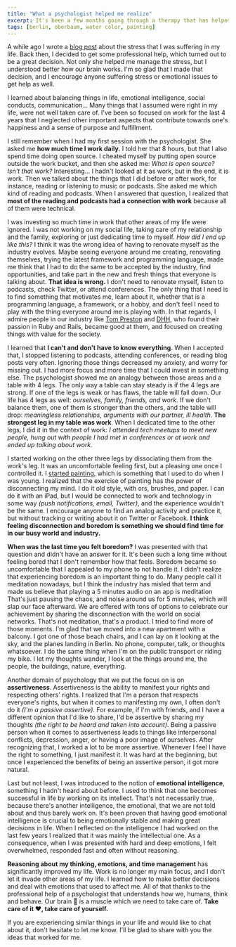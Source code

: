 ```yaml
---
title: "What a psychologist helped me realize"
excerpt: It's been a few months going through a therapy that has helped me understand how my brain works and where the stress that I used to experience came from.
tags: [berlin, oberbaum, water color, painting]
---
```


A while ago I wrote a [blog post](/2018/05/25/stress) about the stress that I was suffering in my life. Back then, I decided to get some professional help, which turned out to be a great decision. Not only she helped me manage the stress, but I understood better how our brain works. I'm so glad that I made that decision, and I encourage anyone suffering stress or emotional issues to get help as well.

I learned about balancing things in life, emotional intelligence, social conducts, communication... Many things that I assumed were right in my life, were not well taken care of. I've been so focused on work for the last 4 years that I neglected other important aspects that contribute towards one's happiness and a sense of purpose and fulfillment.

I still remember when I had my first session with the psychologist. She asked me **how much time I work daily.** I told her that 8 hours, but that I also spend time doing open source. I cheated myself by putting open source outside the work bucket, and then she asked me: _What is open source? Isn't that work?_ Interesting... I hadn't looked at it as work, but in the end, it is work. Then we talked about the things that I did before or after work, for instance, reading or listening to music or podcasts. She asked me which kind of reading and podcasts. When I answered that question, I realized that **most of the reading and podcasts had a connection with work** because all of them were technical.

I was investing so much time in work that other areas of my life were ignored. I was not working on my social life, taking care of my relationship and the family, exploring or just dedicating time to myself. _How did I end up like this?_ I think it was the wrong idea of having to renovate myself as the industry evolves. Maybe seeing everyone around me creating, renovating themselves, trying the latest framework and programming language, made me think that I had to do the same to be accepted by the industry, find opportunities, and take part in the new and fresh things that everyone is talking about. **That idea is wrong.** I don't need to renovate myself, listen to podcasts, check Twitter, or attend conferences. The only thing that I need is to find something that motivates me, learn about it, whether that is a programming language, a framework, or a hobby, and don't feel I need to play with the thing everyone around me is playing with. In that regards, I admire people in our industry like [Tom Preston](https://twitter.com/mojombo) and [DHH](https://twitter.com/dhh), who found their passion in Ruby and Rails, became good at them, and focused on creating things with value for the society.

I learned that **I can't and don't have to know everything**. When I accepted that, I stopped listening to podcasts, attending conferences, or reading blog posts very often. Ignoring those things decreased my anxiety, and worry for missing out. I had more focus and more time that I could invest in something else. The psychologist showed me an analogy between those areas and a table with 4 legs. The only way a table can stay steady is if the 4 legs are strong. If one of the legs is weak or has flaws, the table will fall down. Our life has 4 legs as well: _ourselves, family, friends, and work_. If we don't balance them, one of them is stronger than the others, and the table will drop: _meaningless relationships, arguments with our partner, ill health_. **The strongest leg in my table was work**. When I dedicated time to the other legs, I did it in the context of work: _I attended tech meetups to meet new people, hung out with people I had met in conferences or at work and ended up talking about work._

I started working on the other three legs by dissociating them from the work's leg. It was an uncomfortable feeling first, but a pleasing one once I controlled it. I [started painting](/2018/09/10/oberbaum-bridge), which is something that I used to do when I was young. I realized that the exercise of painting has the power of disconnecting my mind. I do it old style, with ors, brushes, and paper. I can do it with an iPad, but I would be connected to work and technology in some way _(push notifications, email, Twitter)_, and the experience wouldn't be the same. I encourage anyone to find an analog activity and practice it, but without tracking or writing about it on Twitter or Facebook. **I think feeling disconnection and boredom is something we should find time for in our busy world and industry.**

**When was the last time you felt boredom?** I was presented with that question and didn't have an answer for it. It's been such a long time without feeling bored that I don't remember how that feels. Boredom became so uncomfortable that I appealed to my phone to not handle it. I didn't realize that experiencing boredom is an important thing to do. Many people call it meditation nowadays, but I think the industry has misled that term and made us believe that playing a 5 minutes audio on an app is meditation That's just pausing the chaos, and noise around us for 5 minutes, which will slap our face afterward. We are offered with tons of options to celebrate our achievement by sharing the disconnection with the world on social networks. That's not meditation, that's a product. I tried to find more of those moments. I'm glad that we moved into a new apartment with a balcony. I got one of those beach chairs, and I can lay on it looking at the sky, and the planes landing in Berlin. No phone, computer, talk, or thoughts whatsoever. I do the same thing when I'm on the public transport or riding my bike. I let my thoughts wander, I look at the things around me, the people, the buildings, nature, everything.

Another domain of psychology that we put the focus on is on **assertiveness**. Assertiveness is the ability to manifest your rights and respecting others' rights. I realized that I'm a person that respects everyone's rights, but when it comes to manifesting my own, I often don't do it _(I'm a passive assertive)_. For example, if I'm with friends, and I have a different opinion that I'd like to share, I'd be assertive by sharing my thoughts _(the right to be heard and taken into account)_. Being a passive person when it comes to assertiveness leads to things like interpersonal conflicts, depression, anger, or having a poor image of ourselves. After recognizing that, I worked a lot to be more assertive. Whenever I feel I have the right to something, I just manifest it. It was hard at the beginning, but once I experienced the benefits of being an assertive person, it got more natural.

Last but not least, I was introduced to the notion of **emotional intelligence**, something I hadn't heard about before. I used to think that one becomes successful in life by working on its intellect. That's not necessarily true, because there's another intelligence, the emotional, that we are not told about and thus barely work on. It's been proven that having good emotional intelligence is crucial to being emotionally stable and making great decisions in life. When I reflected on the intelligence I had worked on the last few years I realized that it was mainly the intellectual one. As a consequence, when I was presented with hard and deep emotions, I felt overwhelmed, responded fast and often without reasoning.

**Reasoning about my thinking, emotions, and time management** has significantly improved my life. Work is no longer my main focus, and I don't let it invade other areas of my life. I learned how to make better decisions and deal with emotions that used to affect me. All of that thanks to the professional help of a psychologist that understands how we, humans, think and behave. Our brain 🧠 is a muscle which we need to take care of. **Take care of it ❤️, take care of yourself.**

If you are experiencing similar things in your life and would like to chat about it, don't hesitate to let me know. I'll be glad to share with you the ideas that worked for me.
